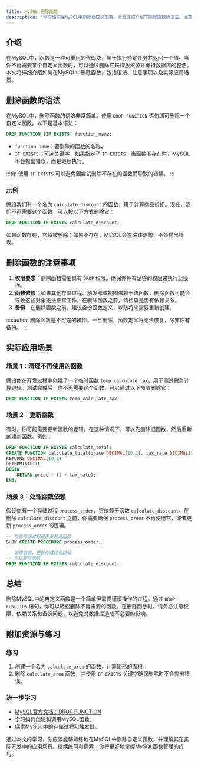 ```yaml
---
title: MySQL 删除函数
description: "学习如何在MySQL中删除自定义函数。本文详细介绍了删除函数的语法、注意事项以及实际应用场景，适合初学者掌握MySQL函数管理。"
---
```


## 介绍

在MySQL中，函数是一种可重用的代码块，用于执行特定任务并返回一个值。当你不再需要某个自定义函数时，可以通过删除它来释放资源并保持数据库的整洁。本文将详细介绍如何在MySQL中删除函数，包括语法、注意事项以及实际应用场景。

## 删除函数的语法

在MySQL中，删除函数的语法非常简单。使用 `DROP FUNCTION` 语句即可删除一个自定义函数。以下是基本语法：

```sql
DROP FUNCTION [IF EXISTS] function_name;
```

- `function_name`：要删除的函数的名称。
- `IF EXISTS`：可选关键字。如果指定了 `IF EXISTS`，当函数不存在时，MySQL不会抛出错误，而是继续执行。

:::tip
使用 `IF EXISTS` 可以避免因尝试删除不存在的函数而导致的错误。
:::

### 示例

假设我们有一个名为 `calculate_discount` 的函数，用于计算商品折扣。现在，我们不再需要这个函数，可以按以下方式删除它：

```sql
DROP FUNCTION IF EXISTS calculate_discount;
```

如果函数存在，它将被删除；如果不存在，MySQL会忽略该语句，不会抛出错误。

## 删除函数的注意事项

1. **权限要求**：删除函数需要具有 `DROP` 权限。确保你拥有足够的权限来执行此操作。
2. **函数依赖**：如果其他存储过程、触发器或视图依赖于该函数，删除函数可能会导致这些对象无法正常工作。在删除函数之前，请检查是否有依赖关系。
3. **备份**：在删除函数之前，建议备份函数定义，以防将来需要重新创建。

:::caution
删除函数是不可逆的操作。一旦删除，函数定义将无法恢复，除非你有备份。
:::

## 实际应用场景

### 场景 1：清理不再使用的函数

假设你在开发过程中创建了一个临时函数 `temp_calculate_tax`，用于测试税务计算逻辑。测试完成后，你不再需要这个函数，可以通过以下命令删除它：

```sql
DROP FUNCTION IF EXISTS temp_calculate_tax;
```

### 场景 2：更新函数

有时，你可能需要更新函数的逻辑。在这种情况下，可以先删除旧函数，然后重新创建新函数。例如：

```sql
DROP FUNCTION IF EXISTS calculate_total;
CREATE FUNCTION calculate_total(price DECIMAL(10,2), tax_rate DECIMAL(5,2)) 
RETURNS DECIMAL(10,2)
DETERMINISTIC
BEGIN
    RETURN price * (1 + tax_rate);
END;
```

### 场景 3：处理函数依赖

假设你有一个存储过程 `process_order`，它依赖于函数 `calculate_discount`。在删除 `calculate_discount` 之前，你需要确保 `process_order` 不再使用它，或者更新 `process_order` 的逻辑。

```sql
-- 检查存储过程是否依赖该函数
SHOW CREATE PROCEDURE process_order;

-- 如果依赖，更新存储过程逻辑
-- 然后删除函数
DROP FUNCTION IF EXISTS calculate_discount;
```

## 总结

删除MySQL中的自定义函数是一个简单但需要谨慎操作的过程。通过 `DROP FUNCTION` 语句，你可以轻松删除不再需要的函数。在删除函数时，请务必注意权限、依赖关系和备份问题，以避免对数据库造成不必要的影响。

## 附加资源与练习

### 练习

1. 创建一个名为 `calculate_area` 的函数，计算矩形的面积。
2. 删除 `calculate_area` 函数，并使用 `IF EXISTS` 关键字确保删除时不会抛出错误。

### 进一步学习

- [MySQL官方文档：DROP FUNCTION](https://dev.mysql.com/doc/refman/8.0/en/drop-function.html)
- 学习如何创建和调用MySQL函数。
- 探索MySQL中的存储过程和触发器。

通过本文的学习，你应该能够熟练地在MySQL中删除自定义函数，并理解其在实际开发中的应用场景。继续练习和探索，你将更好地掌握MySQL函数管理的技巧。